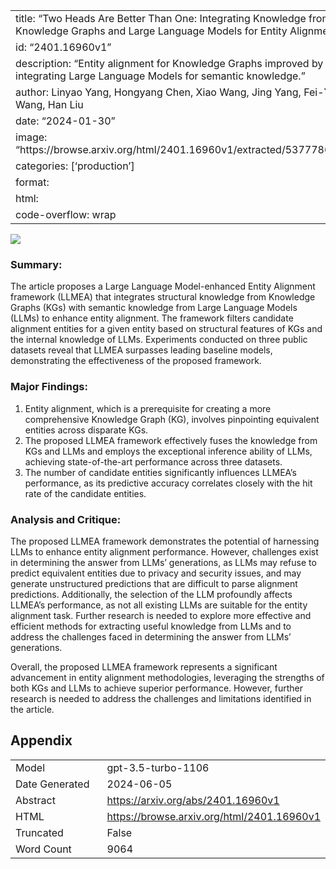 
---
title: "Two Heads Are Better Than One: Integrating Knowledge from Knowledge Graphs and Large Language Models for Entity Alignment"
id: "2401.16960v1"
description: "Entity alignment for Knowledge Graphs improved by integrating Large Language Models for semantic knowledge."
author: Linyao Yang, Hongyang Chen, Xiao Wang, Jing Yang, Fei-Yue Wang, Han Liu
date: "2024-01-30"
image: "https://browse.arxiv.org/html/2401.16960v1/extracted/5377786/ea.png"
categories: ['production']
format:
  html:
    code-overflow: wrap
---

![](https://browse.arxiv.org/html/2401.16960v1/extracted/5377786/ea.png)

### Summary:
The article proposes a Large Language Model-enhanced Entity Alignment framework (LLMEA) that integrates structural knowledge from Knowledge Graphs (KGs) with semantic knowledge from Large Language Models (LLMs) to enhance entity alignment. The framework filters candidate alignment entities for a given entity based on structural features of KGs and the internal knowledge of LLMs. Experiments conducted on three public datasets reveal that LLMEA surpasses leading baseline models, demonstrating the effectiveness of the proposed framework.

### Major Findings:
1. Entity alignment, which is a prerequisite for creating a more comprehensive Knowledge Graph (KG), involves pinpointing equivalent entities across disparate KGs.
2. The proposed LLMEA framework effectively fuses the knowledge from KGs and LLMs and employs the exceptional inference ability of LLMs, achieving state-of-the-art performance across three datasets.
3. The number of candidate entities significantly influences LLMEA’s performance, as its predictive accuracy correlates closely with the hit rate of the candidate entities.

### Analysis and Critique:
The proposed LLMEA framework demonstrates the potential of harnessing LLMs to enhance entity alignment performance. However, challenges exist in determining the answer from LLMs’ generations, as LLMs may refuse to predict equivalent entities due to privacy and security issues, and may generate unstructured predictions that are difficult to parse alignment predictions. Additionally, the selection of the LLM profoundly affects LLMEA’s performance, as not all existing LLMs are suitable for the entity alignment task. Further research is needed to explore more effective and efficient methods for extracting useful knowledge from LLMs and to address the challenges faced in determining the answer from LLMs’ generations.

Overall, the proposed LLMEA framework represents a significant advancement in entity alignment methodologies, leveraging the strengths of both KGs and LLMs to achieve superior performance. However, further research is needed to address the challenges and limitations identified in the article.

## Appendix

|          |          |
|----------|----------|
| Model     | gpt-3.5-turbo-1106       |
| Date Generated     | 2024-06-05       |
| Abstract | [https://arxiv.org/abs/2401.16960v1](https://arxiv.org/abs/2401.16960v1)        |
| HTML     | [https://browse.arxiv.org/html/2401.16960v1](https://browse.arxiv.org/html/2401.16960v1)       |
| Truncated       | False       |
| Word Count       | 9064       |